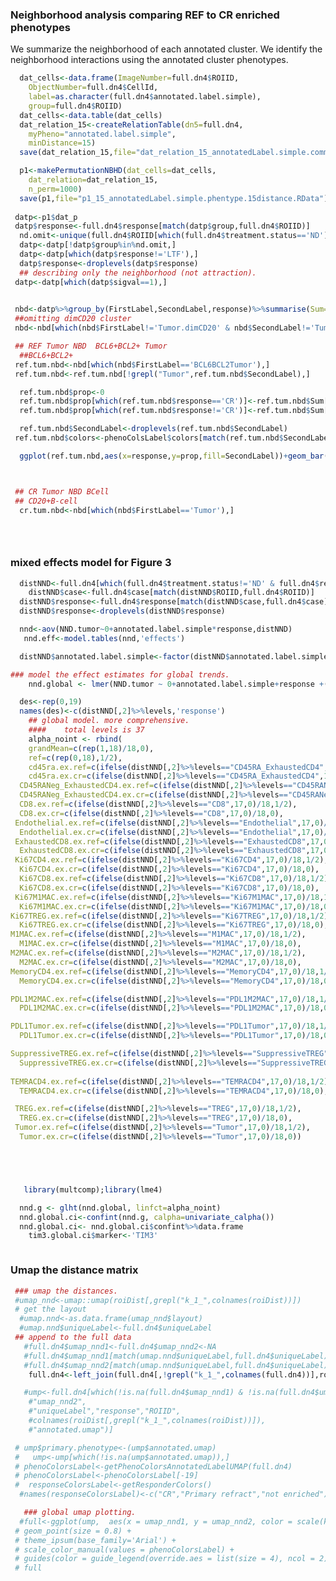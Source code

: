 
### Neighborhood analysis comparing REF to CR enriched phenotypes
 We summarize the neighborhood of each annotated cluster.
 We identify the neighborhood interactions using the annotated cluster phenotypes.
```r

  dat_cells<-data.frame(ImageNumber=full.dn4$ROIID,
	ObjectNumber=full.dn4$CellId,
	label=as.character(full.dn4$annotated.label.simple),
	group=full.dn4$ROIID)
  dat_cells<-data.table(dat_cells)
  dat_relation_15<-createRelationTable(dn5=full.dn4,
	myPheno="annotated.label.simple",
	minDistance=15)
  save(dat_relation_15,file="dat_relation_15_annotatedLabel.simple.community.15distance.RData")

  p1<-makePermutationNBHD(dat_cells=dat_cells,
	dat_relation=dat_relation_15,
	n_perm=1000)
  save(p1,file="p1_15_annotatedLabel.simple.phentype.15distance.RData")
  
 datp<-p1$dat_p
 datp$response<-full.dn4$response[match(datp$group,full.dn4$ROIID)]
  nd.omit<-unique(full.dn4$ROIID[which(full.dn4$treatment.status=='ND')])
  datp<-datp[!datp$group%in%nd.omit,]
  datp<-datp[which(datp$response!='LTF'),]
  datp$response<-droplevels(datp$response)
  ## describing only the neighborhood (not attraction).
 datp<-datp[which(datp$sigval==1),]

  
 nbd<-datp%>%group_by(FirstLabel,SecondLabel,response)%>%summarise(Sum=sum(sigval),N=n())%>%data.frame
 ##omitting dimCD20 cluster
 nbd<-nbd[which(nbd$FirstLabel!='Tumor.dimCD20' & nbd$SecondLabel!='Tumor.dimCD20'),]

 ## REF Tumor NBD  BCL6+BCL2+ Tumor
  ##BCL6+BCL2+
 ref.tum.nbd<-nbd[which(nbd$FirstLabel=='BCL6BCL2Tumor'),]
 ref.tum.nbd<-ref.tum.nbd[!grepl("Tumor",ref.tum.nbd$SecondLabel),]

  ref.tum.nbd$prop<-0
  ref.tum.nbd$prop[which(ref.tum.nbd$response=='CR')]<-ref.tum.nbd$Sum[which(ref.tum.nbd$response=='CR')]/sum(ref.tum.nbd$Sum[which(ref.tum.nbd$response=='CR')])
  ref.tum.nbd$prop[which(ref.tum.nbd$response!='CR')]<-ref.tum.nbd$Sum[which(ref.tum.nbd$response!='CR')]/sum(ref.tum.nbd$Sum[which(ref.tum.nbd$response!='CR')])

  ref.tum.nbd$SecondLabel<-droplevels(ref.tum.nbd$SecondLabel)
 ref.tum.nbd$colors<-phenoColsLabel$colors[match(ref.tum.nbd$SecondLabel,phenoColsLabel$easyLabel)]

  ggplot(ref.tum.nbd,aes(x=response,y=prop,fill=SecondLabel))+geom_bar(stat='identity')+scale_fill_manual(values=phenoColsLabel$colors[match(levels(ref.tum.nbd$SecondLabel),phenoColsLabel$easyLabel)])+theme_ipsum(base_family='Arial')+ggtitle("BCL6+BCL2+Tumor neighborhood (6,10)")



 ## CR Tumor NBD BCell
 ## CD20+B-cell
  cr.tum.nbd<-nbd[which(nbd$FirstLabel=='Tumor'),]


 

```



### mixed effects model for Figure 3


```r

  distNND<-full.dn4[which(full.dn4$treatment.status!='ND' & full.dn4$response!='LTF'& full.dn4$unsup.subcommunity!="Tumor_11"),]%>%group_by(ROIID,annotated.label.simple)%>%summarise(NND.tumor=mean(k_1_Tumor))%>%data.frame
    distNND$case<-full.dn4$case[match(distNND$ROIID,full.dn4$ROIID)]
  distNND$response<-full.dn4$response[match(distNND$case,full.dn4$case)]
  distNND$response<-droplevels(distNND$response)  

  nnd<-aov(NND.tumor~0+annotated.label.simple*response,distNND)
   nnd.eff<-model.tables(nnd,'effects')

  distNND$annotated.label.simple<-factor(distNND$annotated.label.simple)

### model the effect estimates for global trends.
	nnd.global <- lmer(NND.tumor ~ 0+annotated.label.simple+response +(1|case), data = distNND)

  des<-rep(0,19)
  names(des)<-c(distNND[,2]%>%levels,'response')
	## global model. more comprehensive.
	####	total levels is 37
	alpha_noint <- rbind(
	grandMean=c(rep(1,18)/18,0),
	ref=c(rep(0,18),1/2),
	cd45ra.ex.ref=c(ifelse(distNND[,2]%>%levels=="CD45RA_ExhaustedCD4",17,0)/18,1/2),
	cd45ra.ex.cr=c(ifelse(distNND[,2]%>%levels=="CD45RA_ExhaustedCD4",17,0)/18,0),
  CD45RANeg_ExhaustedCD4.ex.ref=c(ifelse(distNND[,2]%>%levels=="CD45RANeg_ExhaustedCD4",17,0)/18,1/2),
  CD45RANeg_ExhaustedCD4.ex.cr=c(ifelse(distNND[,2]%>%levels=="CD45RANeg_ExhaustedCD4",17,0)/18,0),  
  CD8.ex.ref=c(ifelse(distNND[,2]%>%levels=="CD8",17,0)/18,1/2),
  CD8.ex.cr=c(ifelse(distNND[,2]%>%levels=="CD8",17,0)/18,0),
 Endothelial.ex.ref=c(ifelse(distNND[,2]%>%levels=="Endothelial",17,0)/18,1/2),
  Endothelial.ex.cr=c(ifelse(distNND[,2]%>%levels=="Endothelial",17,0)/18,0),
 ExhaustedCD8.ex.ref=c(ifelse(distNND[,2]%>%levels=="ExhaustedCD8",17,0)/18,1/2),
  ExhaustedCD8.ex.cr=c(ifelse(distNND[,2]%>%levels=="ExhaustedCD8",17,0)/18,0),
 Ki67CD4.ex.ref=c(ifelse(distNND[,2]%>%levels=="Ki67CD4",17,0)/18,1/2),
  Ki67CD4.ex.cr=c(ifelse(distNND[,2]%>%levels=="Ki67CD4",17,0)/18,0),
  Ki67CD8.ex.ref=c(ifelse(distNND[,2]%>%levels=="Ki67CD8",17,0)/18,1/2),
  Ki67CD8.ex.cr=c(ifelse(distNND[,2]%>%levels=="Ki67CD8",17,0)/18,0),
 Ki67M1MAC.ex.ref=c(ifelse(distNND[,2]%>%levels=="Ki67M1MAC",17,0)/18,1/2),
  Ki67M1MAC.ex.cr=c(ifelse(distNND[,2]%>%levels=="Ki67M1MAC",17,0)/18,0),
Ki67TREG.ex.ref=c(ifelse(distNND[,2]%>%levels=="Ki67TREG",17,0)/18,1/2),
  Ki67TREG.ex.cr=c(ifelse(distNND[,2]%>%levels=="Ki67TREG",17,0)/18,0),
M1MAC.ex.ref=c(ifelse(distNND[,2]%>%levels=="M1MAC",17,0)/18,1/2),
  M1MAC.ex.cr=c(ifelse(distNND[,2]%>%levels=="M1MAC",17,0)/18,0),
M2MAC.ex.ref=c(ifelse(distNND[,2]%>%levels=="M2MAC",17,0)/18,1/2),
  M2MAC.ex.cr=c(ifelse(distNND[,2]%>%levels=="M2MAC",17,0)/18,0),
MemoryCD4.ex.ref=c(ifelse(distNND[,2]%>%levels=="MemoryCD4",17,0)/18,1/2),
  MemoryCD4.ex.cr=c(ifelse(distNND[,2]%>%levels=="MemoryCD4",17,0)/18,0),

PDL1M2MAC.ex.ref=c(ifelse(distNND[,2]%>%levels=="PDL1M2MAC",17,0)/18,1/2),
  PDL1M2MAC.ex.cr=c(ifelse(distNND[,2]%>%levels=="PDL1M2MAC",17,0)/18,0),

PDL1Tumor.ex.ref=c(ifelse(distNND[,2]%>%levels=="PDL1Tumor",17,0)/18,1/2),
  PDL1Tumor.ex.cr=c(ifelse(distNND[,2]%>%levels=="PDL1Tumor",17,0)/18,0),

SuppressiveTREG.ex.ref=c(ifelse(distNND[,2]%>%levels=="SuppressiveTREG",17,0)/18,1/2),
  SuppressiveTREG.ex.cr=c(ifelse(distNND[,2]%>%levels=="SuppressiveTREG",17,0)/18,0),
 
TEMRACD4.ex.ref=c(ifelse(distNND[,2]%>%levels=="TEMRACD4",17,0)/18,1/2),
  TEMRACD4.ex.cr=c(ifelse(distNND[,2]%>%levels=="TEMRACD4",17,0)/18,0),

 TREG.ex.ref=c(ifelse(distNND[,2]%>%levels=="TREG",17,0)/18,1/2),
  TREG.ex.cr=c(ifelse(distNND[,2]%>%levels=="TREG",17,0)/18,0),
 Tumor.ex.ref=c(ifelse(distNND[,2]%>%levels=="Tumor",17,0)/18,1/2),
  Tumor.ex.cr=c(ifelse(distNND[,2]%>%levels=="Tumor",17,0)/18,0))





   library(multcomp);library(lme4)

  nnd.g <- glht(nnd.global, linfct=alpha_noint)
  nnd.global.ci<-confint(nnd.g, calpha=univariate_calpha())
  nnd.global.ci<- nnd.global.ci$confint%>%data.frame
	tim3.global.ci$marker<-'TIM3'



```


### Umap the distance matrix
```r

 ### umap the distances. 
 #umap_nnd<-umap::umap(roiDist[,grepl("k_1_",colnames(roiDist))])
 # get the layout
  #umap.nnd<-as.data.frame(umap_nnd$layout)
  #umap.nnd$uniqueLabel<-full.dn4$uniqueLabel
 ## append to the full data 
   #full.dn4$umap_nnd1<-full.dn4$umap_nnd2<-NA
   #full.dn4$umap_nnd1[match(umap.nnd$uniqueLabel,full.dn4$uniqueLabel)]<-umap.nnd[,1]
   #full.dn4$umap_nnd2[match(umap.nnd$uniqueLabel,full.dn4$uniqueLabel)]<-umap.nnd[,2]
    full.dn4<-left_join(full.dn4[,!grepl("k_1_",colnames(full.dn4))],roiDist,by=c('uniqueLabel','ROIID'))

   #ump<-full.dn4[which(!is.na(full.dn4$umap_nnd1) & !is.na(full.dn4$umap_nnd2)),c("umap_nnd1",
	#"umap_nnd2",
	#"uniqueLabel","response","ROIID",
	#colnames(roiDist[,grepl("k_1_",colnames(roiDist))]),
	#"annotated.umap")]

 # ump$primary.phenotype<-(ump$annotated.umap)
 #   ump<-ump[which(!is.na(ump$annotated.umap)),]
 # phenoColorsLabel<-getPhenoColorsAnnotatedLabelUMAP(full.dn4)
 # phenoColorsLabel<-phenoColorsLabel[-19]
 #  responseColorsLabel<-getResponderColors() 
  #names(responseColorsLabel)<-c("CR","Primary refract","not enriched")

   ### global umap plotting.
  #full<-ggplot(ump,  aes(x = umap_nnd1, y = umap_nnd2, color = scale(k_1_HighlysuppressiveTreg))) +
 # geom_point(size = 0.8) +
 # theme_ipsum(base_family='Arial') +
 # scale_color_manual(values = phenoColorsLabel) +
 # guides(color = guide_legend(override.aes = list(size = 4), ncol = 2))
 # full


```

